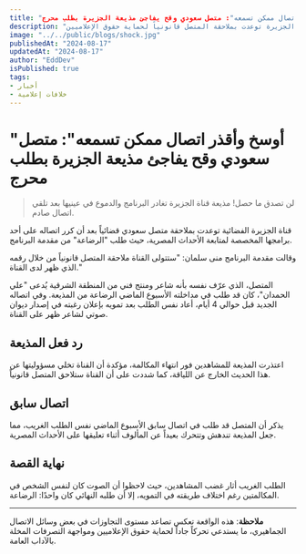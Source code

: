 ```yaml
---
title: "أوسخ وأقذر اتصال ممكن تسمعه": متصل سعودي وقح يفاجئ مذيعة الجزيرة بطلب محرج"
description: "مذيعة قناة الجزيرة تتعرض لاتصال صادم من متصل سعودي يطلب منها الرضاعة على الهواء، مما جعلها تغادر البرنامج غاضبة. قناة الجزيرة توعدت بملاحقة المتصل قانونياً لحماية حقوق الإعلاميين."
image: "../../public/blogs/shock.jpg"
publishedAt: "2024-08-17"
updatedAt: "2024-08-17"
author: "EddDev"
isPublished: true
tags:
- أخبار
- خلافات إعلامية
---
```


# "أوسخ وأقذر اتصال ممكن تسمعه": متصل سعودي وقح يفاجئ مذيعة الجزيرة بطلب محرج

> لن تصدق ما حصل! مذيعة قناة الجزيرة تغادر البرنامج والدموع في عينيها بعد تلقي اتصال صادم.

قناة الجزيرة الفضائية توعدت بملاحقة متصل سعودي قضائياً بعد أن كرر اتصاله على أحد برامجها المخصصة لمتابعة الأحداث المصرية، حيث طلب "الرضاعة" من مقدمة البرنامج.

وقالت مقدمة البرنامج منى سلمان: "ستتولى القناة ملاحقة المتصل قانونياً من خلال رقمه الذي ظهر لدى القناة."

المتصل، الذي عرّف نفسه بأنه شاعر ومنتج فني من المنطقة الشرقية يُدعى "علي الحمدان"، كان قد طلب في مداخلته الأسبوع الماضي الرضاعة من المذيعة. وفي اتصاله الجديد قبل حوالي 4 أيام، أعاد نفس الطلب بعد تمويه بإعلان رغبته في إصدار ديوان صوتي لشاعر ظهر على القناة.

## رد فعل المذيعة

اعتذرت المذيعة للمشاهدين فور انتهاء المكالمة، مؤكدة أن القناة تخلي مسؤوليتها عن هذا الحديث الخارج عن اللياقة، كما شددت على أن القناة ستلاحق المتصل قانونياً.

## اتصال سابق

يذكر أن المتصل قد طلب في اتصال سابق الأسبوع الماضي نفس الطلب الغريب، مما جعل المذيعة تندهش وتتحرك بعيداً عن المألوف أثناء تعليقها على الأحداث المصرية.

## نهاية القصة

الطلب الغريب أثار غضب المشاهدين، حيث لاحظوا أن الصوت كان لنفس الشخص في المكالمتين رغم اختلاف طريقته في التمويه، إلا أن طلبه النهائي كان واحدًا: الرضاعة.

---

**ملاحظة**: هذه الواقعة تعكس تصاعد مستوى التجاوزات في بعض وسائل الاتصال الجماهيري، ما يستدعي تحركاً جاداً لحماية حقوق الإعلاميين ومواجهة التصرفات المخلة بالآداب العامة.

